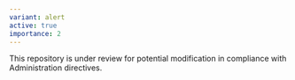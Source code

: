 ```yaml
---
variant: alert
active: true
importance: 2
---
```

This repository is under review for potential modification in compliance with Administration directives.
